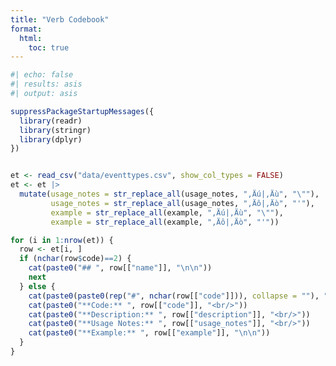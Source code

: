 ```yaml
---
title: "Verb Codebook"
format: 
  html:
    toc: true
---
```


```r
#| echo: false
#| results: asis
#| output: asis

suppressPackageStartupMessages({
  library(readr)
  library(stringr)
  library(dplyr)
})


et <- read_csv("data/eventtypes.csv", show_col_types = FALSE)
et <- et |> 
  mutate(usage_notes = str_replace_all(usage_notes, "‚Äú|‚Äù", "\""),
         usage_notes = str_replace_all(usage_notes, "‚Äô|‚Äò", "'"),
         example = str_replace_all(example, "‚Äú|‚Äù", "\""),
         example = str_replace_all(example, "‚Äô|‚Äò", "'"))

for (i in 1:nrow(et)) {
  row <- et[i, ]
  if (nchar(row$code)==2) {
    cat(paste0("## ", row[["name"]], "\n\n"))
    next
  } else {
    cat(paste0(paste0(rep("#", nchar(row[["code"]])), collapse = ""), " ", row[["name"]], "\n\n"))
    cat(paste0("**Code:** ", row[["code"]], "<br/>"))
    cat(paste0("**Description:** ", row[["description"]], "<br/>"))
    cat(paste0("**Usage Notes:** ", row[["usage_notes"]], "<br/>"))
    cat(paste0("**Example:** ", row[["example"]], "\n\n"))
  }
}

```

